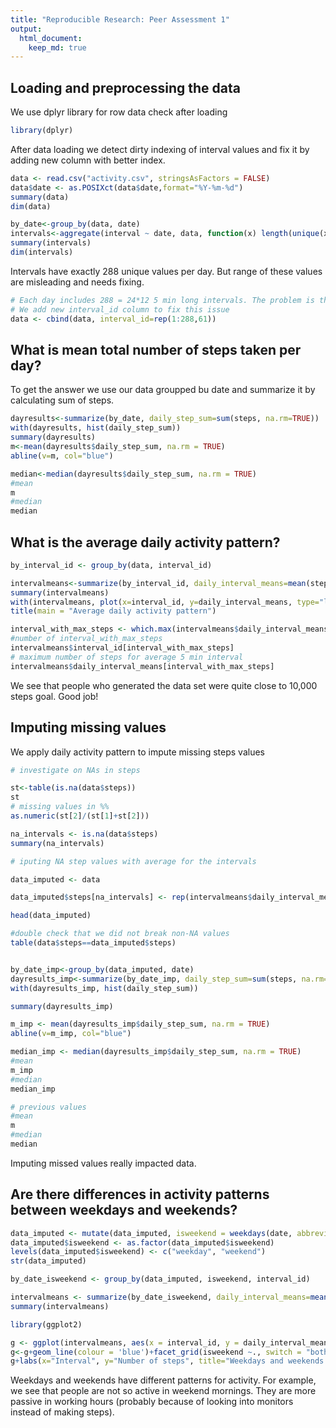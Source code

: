 ---
title: "Reproducible Research: Peer Assessment 1"
output: 
  html_document:
    keep_md: true
---

 
## Loading and preprocessing the data

We use dplyr library for row data check after loading
```{r results='hide', message=FALSE, warning=FALSE}
library(dplyr)
```

After data loading we detect dirty indexing of interval values and fix it by adding new column with better index. 
```{r}
data <- read.csv("activity.csv", stringsAsFactors = FALSE)
data$date <- as.POSIXct(data$date,format="%Y-%m-%d")
summary(data)
dim(data)

by_date<-group_by(data, date)
intervals<-aggregate(interval ~ date, data, function(x) length(unique(x)))
summary(intervals)
dim(intervals)
```
Intervals have exactly 288 unique values per day. But range of these values are misleading and needs fixing.
```{r}

# Each day includes 288 = 24*12 5 min long intervals. The problem is that numbers in the interval column have poor numeration: 2355 different values instead of 288.
# We add new interval_id column to fix this issue
data <- cbind(data, interval_id=rep(1:288,61))

```


## What is mean total number of steps taken per day?

To get the answer we use our data groupped bu date and summarize it by calculating sum of steps. 
```{r}

dayresults<-summarize(by_date, daily_step_sum=sum(steps, na.rm=TRUE))
with(dayresults, hist(daily_step_sum))
summary(dayresults)
m<-mean(dayresults$daily_step_sum, na.rm = TRUE)
abline(v=m, col="blue")

median<-median(dayresults$daily_step_sum, na.rm = TRUE)
#mean
m
#median
median
```

## What is the average daily activity pattern?

```{r}
by_interval_id <- group_by(data, interval_id)

intervalmeans<-summarize(by_interval_id, daily_interval_means=mean(steps, na.rm=TRUE))
summary(intervalmeans)
with(intervalmeans, plot(x=interval_id, y=daily_interval_means, type="l"))
title(main = "Average daily activity pattern")

interval_with_max_steps <- which.max(intervalmeans$daily_interval_means)
#number of interval_with_max_steps
intervalmeans$interval_id[interval_with_max_steps]
# maximum number of steps for average 5 min interval
intervalmeans$daily_interval_means[interval_with_max_steps]

```

We see that people who generated the data set were quite close to 10,000 steps goal. Good job!

## Imputing missing values

We apply daily activity pattern to impute missing steps values

```{r}
# investigate on NAs in steps

st<-table(is.na(data$steps))
st
# missing values in %%
as.numeric(st[2]/(st[1]+st[2]))

na_intervals <- is.na(data$steps)
summary(na_intervals)

# iputing NA step values with average for the intervals

data_imputed <- data

data_imputed$steps[na_intervals] <- rep(intervalmeans$daily_interval_means, 61)[na_intervals]

head(data_imputed)

#double check that we did not break non-NA values
table(data$steps==data_imputed$steps)


by_date_imp<-group_by(data_imputed, date)
dayresults_imp<-summarize(by_date_imp, daily_step_sum=sum(steps, na.rm=TRUE))
with(dayresults_imp, hist(daily_step_sum))

summary(dayresults_imp)

m_imp <- mean(dayresults_imp$daily_step_sum, na.rm = TRUE)
abline(v=m_imp, col="blue")

median_imp <- median(dayresults_imp$daily_step_sum, na.rm = TRUE)
#mean
m_imp
#median
median_imp

# previous values
#mean
m
#median
median


```
Imputing missed values really impacted data.  


## Are there differences in activity patterns between weekdays and weekends?
```{r}
data_imputed <- mutate(data_imputed, isweekend = weekdays(date, abbreviate =TRUE) %in% c("Sat", "Sun"))
data_imputed$isweekend <- as.factor(data_imputed$isweekend)
levels(data_imputed$isweekend) <- c("weekday", "weekend")
str(data_imputed)

by_date_isweekend <- group_by(data_imputed, isweekend, interval_id)

intervalmeans <- summarize(by_date_isweekend, daily_interval_means=mean(steps, na.rm=TRUE))
summary(intervalmeans)

library(ggplot2)

g <- ggplot(intervalmeans, aes(x = interval_id, y = daily_interval_means))
g<-g+geom_line(colour = 'blue')+facet_grid(isweekend ~., switch = "both") +theme_bw()
g+labs(x="Interval", y="Number of steps", title="Weekdays and weekends patterns")


```

Weekdays and weekends have different patterns for activity. For example, we see that people are  not so active in weekend mornings. They are more passive in working hours (probably because of looking into monitors instead of making steps).  
